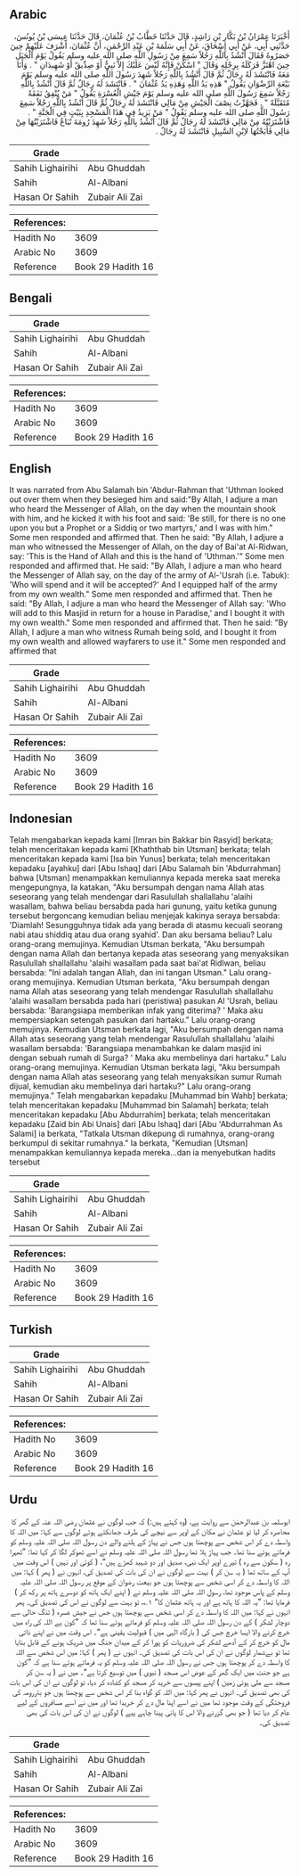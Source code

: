 ## Arabic


<div dir="rtl" lang="ar" style={{fontSize:'larger',backgroundColor:'#f8f9fa',padding:20}}>
أَخْبَرَنَا عِمْرَانُ بْنُ بَكَّارِ بْنِ رَاشِدٍ، قَالَ حَدَّثَنَا خَطَّابُ بْنُ عُثْمَانَ، قَالَ حَدَّثَنَا عِيسَى بْنُ يُونُسَ، حَدَّثَنِي أَبِي، عَنْ أَبِي إِسْحَاقَ، عَنْ أَبِي سَلَمَةَ بْنِ عَبْدِ الرَّحْمَنِ، أَنَّ عُثْمَانَ، أَشْرَفَ عَلَيْهِمْ حِينَ حَصَرُوهُ فَقَالَ أَنْشُدُ بِاللَّهِ رَجُلاً سَمِعَ مِنْ رَسُولِ اللَّهِ صلى الله عليه وسلم يَقُولُ يَوْمَ الْجَبَلِ حِينَ اهْتَزَّ فَرَكَلَهُ بِرِجْلِهِ وَقَالَ ‏"‏ اسْكُنْ فَإِنَّهُ لَيْسَ عَلَيْكَ إِلاَّ نَبِيٌّ أَوْ صِدِّيقٌ أَوْ شَهِيدَانِ ‏"‏ ‏.‏ وَأَنَا مَعَهُ فَانْتَشَدَ لَهُ رِجَالٌ ثُمَّ قَالَ أَنْشُدُ بِاللَّهِ رَجُلاً شَهِدَ رَسُولَ اللَّهِ صلى الله عليه وسلم يَوْمَ بَيْعَةِ الرِّضْوَانِ يَقُولُ ‏"‏ هَذِهِ يَدُ اللَّهِ وَهَذِهِ يَدُ عُثْمَانَ ‏"‏ ‏.‏ فَانْتَشَدَ لَهُ رِجَالٌ ثُمَّ قَالَ أَنْشُدُ بِاللَّهِ رَجُلاً سَمِعَ رَسُولَ اللَّهِ صلى الله عليه وسلم يَوْمَ جَيْشِ الْعُسْرَةِ يَقُولُ ‏"‏ مَنْ يُنْفِقُ نَفَقَةً مُتَقَبَّلَةً ‏"‏ ‏.‏ فَجَهَّزْتُ نِصْفَ الْجَيْشِ مِنْ مَالِي فَانْتَشَدَ لَهُ رِجَالٌ ثُمَّ قَالَ أَنْشُدُ بِاللَّهِ رَجُلاً سَمِعَ رَسُولَ اللَّهِ صلى الله عليه وسلم يَقُولُ ‏"‏ مَنْ يَزِيدُ فِي هَذَا الْمَسْجِدِ بِبَيْتٍ فِي الْجَنَّةِ ‏"‏ ‏.‏ فَاشْتَرَيْتُهُ مِنْ مَالِي فَانْتَشَدَ لَهُ رِجَالٌ ثُمَّ قَالَ أَنْشُدُ بِاللَّهِ رَجُلاً شَهِدَ رُومَةَ تُبَاعُ فَاشْتَرَيْتُهَا مِنْ مَالِي فَأَبَحْتُهَا لاِبْنِ السَّبِيلِ فَانْتَشَدَ لَهُ رِجَالٌ ‏.‏
</div>
<div style={{backgroundColor:'#f8f9fa',padding:20, marginBottom: 10}}><table> <thead> <tr> <th>Grade</th> <th></th> </tr> </thead> <tbody> <tr><td>Sahih Lighairihi</td><td>Abu Ghuddah</td></tr><tr><td>Sahih</td><td>Al-Albani</td></tr><tr><td>Hasan Or Sahih</td><td>Zubair Ali Zai</td></tr></tbody></table><table> <thead> <tr> <th>References:</th> <th></th> </tr> </thead> <tbody><tr><td>Hadith No</td><td>3609</td></tr><tr><td>Arabic No</td><td>3609</td></tr><tr><td>Reference</td><td>Book 29 Hadith 16</td></tr></tbody></table></div>

## Bengali


<div dir="ltr" lang="bn" style={{fontSize:'larger',backgroundColor:'#f8f9fa',padding:20}}>

</div>
<div style={{backgroundColor:'#f8f9fa',padding:20, marginBottom: 10}}><table> <thead> <tr> <th>Grade</th> <th></th> </tr> </thead> <tbody> <tr><td>Sahih Lighairihi</td><td>Abu Ghuddah</td></tr><tr><td>Sahih</td><td>Al-Albani</td></tr><tr><td>Hasan Or Sahih</td><td>Zubair Ali Zai</td></tr></tbody></table><table> <thead> <tr> <th>References:</th> <th></th> </tr> </thead> <tbody><tr><td>Hadith No</td><td>3609</td></tr><tr><td>Arabic No</td><td>3609</td></tr><tr><td>Reference</td><td>Book 29 Hadith 16</td></tr></tbody></table></div>

## English


<div dir="ltr" lang="en" style={{fontSize:'larger',backgroundColor:'#f8f9fa',padding:20}}>
It was narrated from Abu Salamah bin 'Abdur-Rahman that 'Uthman looked out over them when they besieged him and said:"By Allah, I adjure a man who heard the Messenger of Allah, on the day when the mountain shook with him, and he kicked it with his foot and said: 'Be still, for there is no one upon you but a Prophet or a Siddiq or two martyrs,' and I was with him." Some men responded and affirmed that. Then he said: "By Allah, I adjure a man who witnessed the Messenger of Allah, on the day of Bai'at Al-Ridwan, say: 'This is the Hand of Allah and this is the hand of 'Uthman.'" Some men responded and affirmed that. He said: "By Allah, I adjure a man who heard the Messenger of Allah say, on the day of the army of Al-'Usrah (i.e. Tabuk): 'Who will spend and it will be accepted?' And I equipped half of the army from my own wealth." Some men responded and affirmed that. Then he said: "By Allah, I adjure a man who heard the Messenger of Allah say: 'Who will add to this Masjid in return for a house in Paradise,' and I bought it with my own wealth." Some men responded and affirmed that. Then he said: "By Allah, I adjure a man who witness Rumah being sold, and I bought it from my own wealth and allowed wayfarers to use it." Some men responded and affirmed that
</div>
<div style={{backgroundColor:'#f8f9fa',padding:20, marginBottom: 10}}><table> <thead> <tr> <th>Grade</th> <th></th> </tr> </thead> <tbody> <tr><td>Sahih Lighairihi</td><td>Abu Ghuddah</td></tr><tr><td>Sahih</td><td>Al-Albani</td></tr><tr><td>Hasan Or Sahih</td><td>Zubair Ali Zai</td></tr></tbody></table><table> <thead> <tr> <th>References:</th> <th></th> </tr> </thead> <tbody><tr><td>Hadith No</td><td>3609</td></tr><tr><td>Arabic No</td><td>3609</td></tr><tr><td>Reference</td><td>Book 29 Hadith 16</td></tr></tbody></table></div>

## Indonesian


<div dir="ltr" lang="id" style={{fontSize:'larger',backgroundColor:'#f8f9fa',padding:20}}>
Telah mengabarkan kepada kami [Imran bin Bakkar bin Rasyid] berkata; telah menceritakan kepada kami [Khaththab bin Utsman] berkata; telah menceritakan kepada kami [Isa bin Yunus] berkata; telah menceritakan kepadaku [ayahku] dari [Abu Ishaq] dari [Abu Salamah bin 'Abdurrahman] bahwa [Utsman] menampakkan kemuliannya kepada mereka saat mereka mengepungnya, Ia katakan, "Aku bersumpah dengan nama Allah atas seseorang yang telah mendengar dari Rasulullah shallallahu 'alaihi wasallam, bahwa beliau bersabda pada hari gunung, yaitu ketika gunung tersebut bergoncang kemudian beliau menjejak kakinya seraya bersabda: 'Diamlah! Sesungguhnya tidak ada yang berada di atasmu kecuali seorang nabi atau shiddiq atau dua orang syahid'. Dan aku bersama beliau? Lalu orang-orang memujinya. Kemudian Utsman berkata, "Aku bersumpah dengan nama Allah dan bertanya kepada atas seseorang yang menyaksikan Rasulullah shallallahu 'alaihi wasallam pada saat bai'at Ridlwan, beliau bersabda: "Ini adalah tangan Allah, dan ini tangan Utsman." Lalu orang-orang memujinya. Kemudian Utsman berkata, "Aku bersumpah dengan nama Allah atas seseorang yang telah mendengar Rasulullah shallallahu 'alaihi wasallam bersabda pada hari (peristiwa) pasukan Al 'Usrah, beliau bersabda: 'Barangsiapa memberikan infak yang diterima? ' Maka aku mempersiapkan setengah pasukan dari hartaku." Lalu orang-orang memujinya. Kemudian Utsman berkata lagi, "Aku bersumpah dengan nama Allah atas seseorang yang telah mendengar Rasulullah shallallahu 'alaihi wasallam bersabda: 'Barangsiapa menambahkan ke dalam masjid ini dengan sebuah rumah di Surga? ' Maka aku membelinya dari hartaku." Lalu orang-orang memujinya. Kemudian Utsman berkata lagi, "Aku bersumpah dengan nama Allah atas seseorang yang telah menyaksikan sumur Rumah dijual, kemudian aku membelinya dari hartaku?" Lalu orang-orang memujinya." Telah mengabarkan kepadaku [Muhammad bin Wahb] berkata; telah menceritakan kepadaku [Muhammad bin Salamah] berkata; telah menceritakan kepadaku [Abu Abdurrahim] berkata; telah menceritakan kepadaku [Zaid bin Abi Unais] dari [Abu Ishaq] dari [Abu 'Abdurrahman As Salami] ia berkata, "Tatkala Utsman dikepung di rumahnya, orang-orang berkumpul di sekitar rumahnya." Ia berkata, "Kemudian [Utsman] menampakkan kemuliannya kepada mereka…dan ia menyebutkan hadits tersebut
</div>
<div style={{backgroundColor:'#f8f9fa',padding:20, marginBottom: 10}}><table> <thead> <tr> <th>Grade</th> <th></th> </tr> </thead> <tbody> <tr><td>Sahih Lighairihi</td><td>Abu Ghuddah</td></tr><tr><td>Sahih</td><td>Al-Albani</td></tr><tr><td>Hasan Or Sahih</td><td>Zubair Ali Zai</td></tr></tbody></table><table> <thead> <tr> <th>References:</th> <th></th> </tr> </thead> <tbody><tr><td>Hadith No</td><td>3609</td></tr><tr><td>Arabic No</td><td>3609</td></tr><tr><td>Reference</td><td>Book 29 Hadith 16</td></tr></tbody></table></div>

## Turkish


<div dir="ltr" lang="tr" style={{fontSize:'larger',backgroundColor:'#f8f9fa',padding:20}}>

</div>
<div style={{backgroundColor:'#f8f9fa',padding:20, marginBottom: 10}}><table> <thead> <tr> <th>Grade</th> <th></th> </tr> </thead> <tbody> <tr><td>Sahih Lighairihi</td><td>Abu Ghuddah</td></tr><tr><td>Sahih</td><td>Al-Albani</td></tr><tr><td>Hasan Or Sahih</td><td>Zubair Ali Zai</td></tr></tbody></table><table> <thead> <tr> <th>References:</th> <th></th> </tr> </thead> <tbody><tr><td>Hadith No</td><td>3609</td></tr><tr><td>Arabic No</td><td>3609</td></tr><tr><td>Reference</td><td>Book 29 Hadith 16</td></tr></tbody></table></div>

## Urdu


<div dir="rtl" lang="ur" style={{fontSize:'larger',backgroundColor:'#f8f9fa',padding:20}}>
ابوسلمہ بن عبدالرحمٰن سے روایت ہے، (وہ کہتے ہیں:) کہ جب لوگوں نے عثمان رضی اللہ عنہ کے گھر کا محاصرہ کر لیا تو عثمان نے مکان کے اوپر سے نیچے کی طرف جھانکتے ہوئے لوگوں سے کہا: میں اللہ کا واسطہ دے کر اس شخص سے پوچھتا ہوں جس نے پہاڑ کے ہلنے والے دن رسول اللہ صلی اللہ علیہ وسلم کو فرماتے ہوئے سنا تھا۔ جب پہاڑ ہلا تھا رسول اللہ صلی اللہ علیہ وسلم نے اسے ٹھوکر لگا کر کہا تھا: ”ٹھہرا رہ ( سکون سے رہ ) تیرے اوپر ایک نبی، صدیق اور دو شہید کھڑے ہیں“، ( کوئی اور نہیں ) اس وقت میں آپ کے ساتھ تھا ( یہ سن کر ) بہت سے لوگوں نے ان کی بات کی تصدیق کی، انہوں نے ( پھر ) کہا: میں اللہ کا واسطہ دے کر اسی شخص سے پوچھتا ہوں جو بیعت رضوان کے موقع پر رسول اللہ صلی اللہ علیہ وسلم کے پاس موجود تھا، رسول اللہ صلی اللہ علیہ وسلم نے ( اپنے ایک ہاتھ کو دوسرے ہاتھ پر رکھ کر ) فرمایا تھا: ”یہ اللہ کا ہاتھ ہے اور یہ ہاتھ عثمان کا“ ۱؎، تو بہت سے لوگوں نے اس کی تصدیق کی۔ پھر انہوں نے کہا: میں اللہ کا واسطہ دے کر اسی شخص سے پوچھتا ہوں جس نے جیش عسرہ ( تنگ حالی سے دوچار لشکر ) کے دن رسول اللہ صلی اللہ علیہ وسلم کو فرماتے ہوئے سنا تھا کہ ”کون ہے اللہ کی راہ میں خرچ کرنے والا ایسا خرچ جس کی ( بارگاہ الٰہی میں ) قبولیت یقینی ہے“۔ اس وقت میں نے اپنے ذاتی مال کو خرچ کر کے آدھے لشکر کی ضروریات کو پورا کر کے میدان جنگ میں شریک ہونے کے قابل بنایا تھا تو بےشمار لوگوں نے ان کی اس بات کی تصدیق کی۔ انہوں نے ( پھر ) کہا: میں اس شخص سے اللہ کا واسطہ دے کر پوچھتا ہوں جس نے رسول اللہ صلی اللہ علیہ وسلم کو یہ فرماتے ہوئے سنا ہے کہ ”کون ہے جو جنت میں ایک گھر کے عوض اس مسجد ( نبوی ) میں توسیع کرتا ہے“۔ میں نے ( یہ سن کر مسجد سے ملی ہوئی زمین ) اپنے پیسوں سے خرید کر مسجد کو کشادہ کر دیا، تو لوگوں نے ان کی اس بات کی بھی تصدیق کی۔ انہوں نے پھر کہا: میں اللہ کو گواہ بنا کر اس شخص سے پوچھتا ہوں جو بئررومہ کی فروختگی کے وقت موجود تھا میں نے اسے اپنا مال دے کر خریدا تھا اور میں نے اسے مسافروں کے لیے عام کر دیا تھا ( جو بھی گزرنے والا اس کا پانی پینا چاہے پیے ) لوگوں نے ان کی اس بات کی بھی تصدیق کی۔
</div>
<div style={{backgroundColor:'#f8f9fa',padding:20, marginBottom: 10}}><table> <thead> <tr> <th>Grade</th> <th></th> </tr> </thead> <tbody> <tr><td>Sahih Lighairihi</td><td>Abu Ghuddah</td></tr><tr><td>Sahih</td><td>Al-Albani</td></tr><tr><td>Hasan Or Sahih</td><td>Zubair Ali Zai</td></tr></tbody></table><table> <thead> <tr> <th>References:</th> <th></th> </tr> </thead> <tbody><tr><td>Hadith No</td><td>3609</td></tr><tr><td>Arabic No</td><td>3609</td></tr><tr><td>Reference</td><td>Book 29 Hadith 16</td></tr></tbody></table></div>